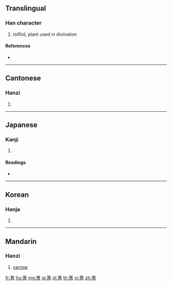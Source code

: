 {{character info/new}}
==Translingual==

===Han character===
{{Han char|rn=140|rad=艸|as=10|sn=16|four=44601|canj=TJPA}}

# milfoil, plant used in divination

====References====
* {{Han ref|kx=1051.160|dkj=31655|dj=1513.110|hdz=53260.090|uh=84CD|ud=33997|bh=E3B9|bd=58297}}

----

==Cantonese==

===Hanzi===
{{yue-hanzi|jyut=|y=si1}}

# {{defn|lang=yue|sort=艸10}}

----

==Japanese==

===Kanji===
{{ja-kanji|grade=|rs=艸10}}

# {{defn|lang=ja|sort=艸10}}

====Readings====
* {{ja-readings|on=[[し]] (shi)|kun=[[めどぎ]] (medogi)|nanori=}}

----

==Korean==

===Hanja===
{{ko-hanja|hangeul=시|eumhun=|rv=si|mr=si|y=si}}

# {{defn|lang=ko|sort=艸10}}

----

==Mandarin==

===Hanzi===
{{cmn-hanzi|pin=[[shī]] ([[shi1]])|wg=shih<sup>1</sup>}}

# [[yarrow]]

[[fr:蓍]]
[[hu:蓍]]
[[mg:蓍]]
[[ja:蓍]]
[[pl:蓍]]
[[th:蓍]]
[[vi:蓍]]
[[zh:蓍]]